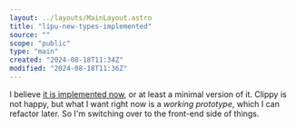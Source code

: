 ```yaml
---
layout: ../layouts/MainLayout.astro
title: "lipu-new-types-implemented"
source: ""
scope: "public"
type: "main"
created: "2024-08-18T11:34Z"
modified: "2024-08-18T11:36Z"
---
```


I believe [it is implemented now](https://github.com/janElikan/lipu/tree/c2f4e6a2a1b093fa2bc474c92a4399f0d673a27e), or at least a minimal version of it. Clippy is not happy, but what I want right now is a *working prototype*, which I can refactor later. So I'm switching over to the front-end side of things.